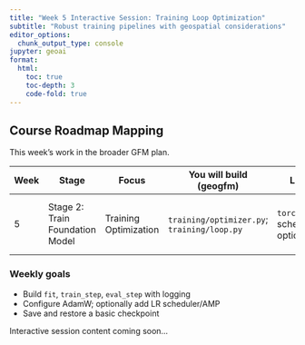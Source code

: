 ```yaml
---
title: "Week 5 Interactive Session: Training Loop Optimization"
subtitle: "Robust training pipelines with geospatial considerations"
editor_options: 
  chunk_output_type: console
jupyter: geoai
format:
  html:
    toc: true
    toc-depth: 3
    code-fold: true
---
```


## Course Roadmap Mapping

This week’s work in the broader GFM plan.

| Week | Stage | Focus | You will build (geogfm) | Library tools | Outcome |
|------|-------|-------|--------------------------|---------------|---------|
| 5 | Stage 2: Train Foundation Model | Training Optimization | `training/optimizer.py`; `training/loop.py` | `torch.optim.AdamW`; schedulers, AMP optional | Single-epoch run; basic checkpoint save/restore |

### Weekly goals
- Build `fit`, `train_step`, `eval_step` with logging
- Configure AdamW; optionally add LR scheduler/AMP
- Save and restore a basic checkpoint

Interactive session content coming soon...
